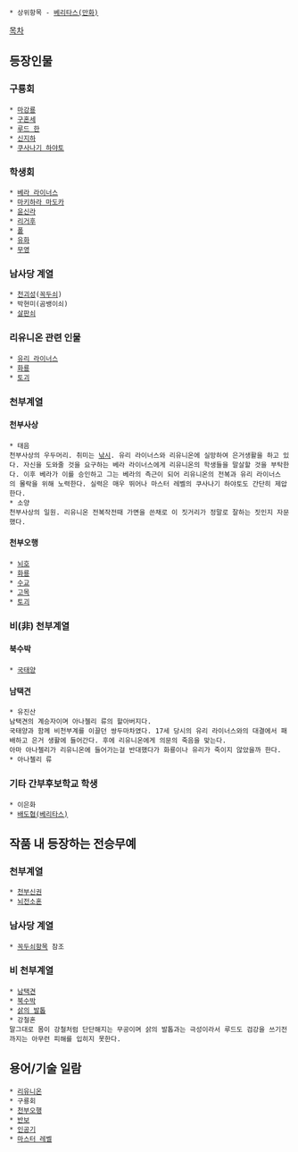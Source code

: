  * 상위항목 - [[베리타스(만화)]]
[[목차]]
== 등장인물 ==
=== 구룡회 ===
 * [[마강룡]]
 * [[구혼세]]
 * [[루드 한]]
 * [[신지하]]
 * [[쿠사나기 하야토]]
=== 학생회 ===
 * [[베라 라이너스]]
 * [[마키하라 마도카]]
 * [[윤신라]]
 * [[리거후]]
 * [[폴]]
 * [[유화]]
 * [[무영]]
=== 남사당 계열 ===
 * [[천괴성]]([[꼭두쇠]])
 * 박현미(곰뱅이쇠)
 * [[살판쇠]]
=== 리유니온 관련 인물 ===
 * [[유리 라이너스]]
 * [[화룡]]
 * [[토괴]]
=== 천부계열 ===
==== 천부사상 ====
 * 태음
 천부사상의 우두머리. 취미는 [[낚시]]. 유리 라이너스와 리유니온에 실망하여 은거생활을 하고 있다. 자신을 도와줄 것을 요구하는 베라 라이너스에게 리유니온의 학생들을 말살할 것을 부탁한다. 이후 베라가 이를 승인하고 그는 베라의 측근이 되어 리유니온의 전복과 유리 라이너스의 몰락을 위해 노력한다. 실력은 매우 뛰어나 마스터 레벨의 쿠사나기 하야토도 간단히 제압한다.
 * 소양
 천부사상의 일원. 리유니온 전복작전때 가면을 쓴채로 이 짓거리가 정말로 잘하는 짓인지 자문했다.
==== 천부오행 ====
 * [[뇌호]]
 * [[화룡]]
 * [[수교]]
 * [[고목]]
 * [[토괴]]
=== 비(非) 천부계열 ===
==== 북수박 ====
 * [[국태양]]
==== 남택견 ====
 * 유진산
 남택견의 계승자이며 아나첼리 류의 할아버지다. 
 국태양과 함께 비천부계를 이끌던 쌍두마차였다. 17세 당시의 유리 라이너스와의 대결에서 패배하고 은거 생활에 들어간다. 후에 리유니온에게 의문의 죽음을 맞는다. 
 아마 아나첼리가 리유니온에 들어가는걸 반대했다가 화룡이나 유리가 죽이지 않았을까 한다.
 * 아나첼리 류
=== 기타 간부후보학교 학생 ===
 * 이은화
 * [[배도협(베리타스)]]
== 작품 내 등장하는 전승무예 ==
=== 천부계열 ===
 * [[천부신권]]
 * [[뇌전소혼]]
=== 남사당 계열 ===
 * [[꼭두쇠]]항목 참조
=== 비 천부계열 ===
 * [[남택견]]
 * [[북수박]]
 * [[삵의 발톱]]
 * 강철혼
 말그대로 몸이 강철처럼 단단해지는 무공이며 삵의 발톱과는 극성이라서 루드도 검강을 쓰기전까지는 아무런 피해를 입히지 못한다.
== 용어/기술 일람 ==
 * [[리유니온]]
 * 구룡회
 * [[천부오행]]
 * [[반보]]
 * [[인공기]]
 * [[마스터 레벨]]
